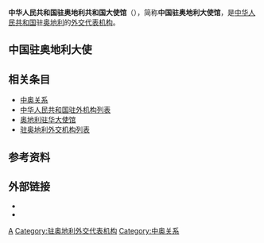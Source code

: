 {{Infobox diplomatic mission
| name= 中华人民共和国<br>驻奥地利共和国大使馆<br><small>{{lang|de|Botschaft der Volksrepublik China in der Republik Österreich}}</small><br>[[File:National_Emblem_of_the_People's_Republic_of_China.svg|100px]]
| image= 
| address =维也纳市中心3区梅特涅街4号<ref>[http://at.china-embassy.org/chn/sgxx/sgjj/t964544.htm 中国驻奥地利大使馆简介]</ref>
|location= {{flag|Austria}}[[维也纳|维也纳]]
| ambassador= [[李晓驷|李晓驷]]
| department={{flagicon|PRC}} [[中华人民共和国外交部|中华人民共和国外交部]]
| website=[http://at.china-embassy.gov.cn/chn/ 中国驻奥地利大使馆]
}}
'''中华人民共和国驻奥地利共和国大使馆'''（{{lang-de|Botschaft der Volksrepublik China in der Republik Österreich}}），简称'''中国驻奥地利大使馆'''，是[[中华人民共和国|中华人民共和国]]驻[[奥地利|奥地利]]的[[外交代表机构|外交代表机构]]。

==中国驻奥地利大使==
{{main|中国驻奥地利大使列表}}

==相关条目==
*[[中奥关系|中奥关系]]
*[[中华人民共和国驻外机构列表|中华人民共和国驻外机构列表]]
*[[奥地利驻华大使馆|奥地利驻华大使馆]]
*[[驻奥地利外交机构列表|驻奥地利外交机构列表]]

==参考资料==
{{portal box|国际关系|中国}}
{{Reflist}}

==外部链接==
* {{Official Website|http://at.china-embassy.gov.cn/chn/|中华人民共和国驻奥地利共和国大使馆官方网站}}{{zh-hans icon}}{{de icon}}
* {{Twitter|chinaembaustria}}
{{中华人民共和国驻外机构}}

[[Category:中华人民共和国驻外机构|A]]
[[Category:驻奥地利外交代表机构|Category:驻奥地利外交代表机构]]
[[Category:中奥关系|Category:中奥关系]]